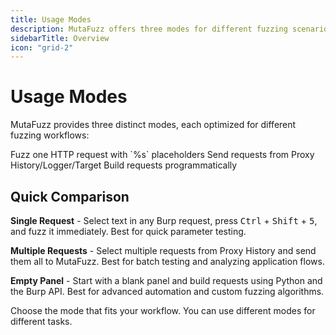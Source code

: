 ```yaml
---
title: Usage Modes
description: MutaFuzz offers three modes for different fuzzing scenarios
sidebarTitle: Overview
icon: "grid-2"
---
```


# Usage Modes

MutaFuzz provides three distinct modes, each optimized for different fuzzing workflows:

<CardGroup cols={3}>
  <Card title="Single Request" href="/modes/single-request" icon="crosshairs">
    Fuzz one HTTP request with `%s` placeholders
  </Card>
  <Card title="Multiple Requests" href="/modes/multiple-requests" icon="list">
    Send requests from Proxy History/Logger/Target
  </Card>
  <Card title="Empty Panel" href="/modes/empty-panel" icon="code">
    Build requests programmatically
  </Card>
</CardGroup>

## Quick Comparison

**Single Request** - Select text in any Burp request, press <kbd>Ctrl</kbd> + <kbd>Shift</kbd> + <kbd>5</kbd>, and fuzz it immediately. Best for quick parameter testing.

**Multiple Requests** - Select multiple requests from Proxy History and send them all to MutaFuzz. Best for batch testing and analyzing application flows.

**Empty Panel** - Start with a blank panel and build requests using Python and the Burp API. Best for advanced automation and custom fuzzing algorithms.

<Info>
Choose the mode that fits your workflow. You can use different modes for different tasks.
</Info>
